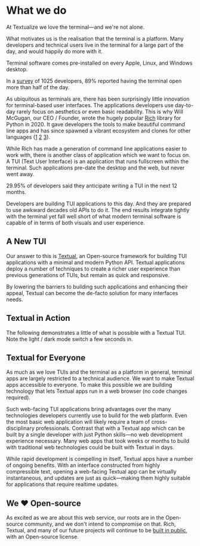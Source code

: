 
<div className="container container--text">

# What we do

At Textualize we love the terminal&mdash;and we're not alone.

What motivates us is the realisation that the terminal is a platform. Many developers and technical users live in the terminal for a large part of the day, and would happily do more with it.

<Callout>

Terminal software comes pre-installed on every Apple, Linux, and Windows desktop.

In a [survey] of 1025 developers, 89% reported having the terminal open more than half of the day.

</Callout>

As ubiquitous as terminals are, there has been surprisingly little innovation for terminal-based user interfaces. The applications developers use day-to-day rarely focus on aesthetics or even basic readability. This is why Will McGugan, our CEO / Founder, wrote the hugely popular [Rich](https://github.com/Textualize/rich) library for Python in 2020. It gave developers the tools to make beautiful command line apps and has since spawned a vibrant ecosystem and clones for other languages ([1] [2] [3]).

While Rich has made a generation of command line applications easier to work with, there is another class of application which we want to focus on. A TUI (Text User Interface) is an application that runs fullscreen within the terminal. Such applications pre-date the desktop and the web, but never went away.

<Callout>

29.95% of developers said they anticipate writing a TUI in the next 12 months.

</Callout>

Developers are building TUI applications to this day. And they are prepared to use awkward decades old APIs to do it. The end results integrate tightly with the terminal yet fall well short of what modern terminal software is capable of in terms of both visuals and user experience.

## A New TUI

Our answer to this is [Textual](https://github.com/Textualize/textual), an Open-source framework for building TUI applications with a minimal and modern Python API. Textual applications deploy a number of techniques to create a richer user experience than previous generations of TUIs, but remain as quick and responsive.

By lowering the barriers to building such applications and enhancing their appeal, Textual can become the de-facto solution for many interfaces needs.

## Textual in Action

The following demonstrates a little of what is possible with a Textual TUI. Note the light / dark mode switch a few seconds in.

<Terminal videoUrl="https://res.cloudinary.com/textualize-io/video/upload/v1650355692/textual_y5erfg.mp4" />

## Textual for Everyone

As much as we love TUIs and the terminal as a platform in general, terminal apps are largely restricted to a technical audience. We want to make Textual apps accessible to everyone. To make this possible we are building technology that lets Textual apps run in a web browser (no code changes required).

Such web-facing TUI applications bring advantages over the many technologies developers currently use to build for the web platform. Even the most basic web application will likely require a team of cross-disciplinary professionals. Contrast that with a Textual app which can be built by a single developer with just Python skills&mdash;no web development experience necessary. Many web apps that took weeks or months to build with traditional web technologies could be built with Textual in days.

While rapid development is compelling in itself, Textual apps have a number of ongoing benefits. With an interface constructed from highly compressible text, opening a web-facing Textual app can be virtually instantaneous, and updates are just as quick&mdash;making them highly suitable for applications that require realtime updates.

## We ♥ Open-source

As excited as we are about this web service, our roots are in the Open-source community, and we don't intend to compromise on that. Rich, Textual, and many of our future projects will continue to be [built in public](https://github.com/textualize), with an Open-source license.

[1]: https://github.com/spectreconsole/spectre.console
[2]: https://github.com/FedeClaudi/Term.jl
[3]: https://awilum.github.io/thermage/
[survey]: https://github.com/Textualize/terminal-survey

</div>
